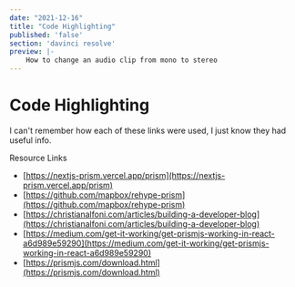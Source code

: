 ```yaml
---
date: "2021-12-16"
title: "Code Highlighting"
published: 'false'
section: 'davinci resolve'
preview: |-
    How to change an audio clip from mono to stereo
---
```


# Code Highlighting

I can't remember how each of these links were used, I just know they had useful info.

Resource Links

- [https://nextjs-prism.vercel.app/prism](https://nextjs-prism.vercel.app/prism)
- [https://github.com/mapbox/rehype-prism](https://github.com/mapbox/rehype-prism)
- [https://christianalfoni.com/articles/building-a-developer-blog](https://christianalfoni.com/articles/building-a-developer-blog)
- [https://medium.com/get-it-working/get-prismjs-working-in-react-a6d989e59290](https://medium.com/get-it-working/get-prismjs-working-in-react-a6d989e59290)
- [https://prismjs.com/download.html](https://prismjs.com/download.html)